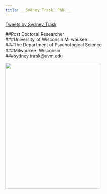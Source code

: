 ```yaml
---
title: __Sydney Trask, PhD.__
---
```

<a class="twitter-timeline" data-width="400" data-height="500" href="https://twitter.com/Sydney_Trask">Tweets by Sydney_Trask</a> <script async src="//platform.twitter.com/widgets.js" charset="utf-8"></script>

##Post Doctoral Researcher  
###University of Wisconsin Milwaukee  
###The Department of Psychological Science  
###Milwaukee, Wisconsin  
###sydney.trask@uvm.edu


<img src="photos/trask_profile.jpg" style="float:left" height="400px" width="300px" />

